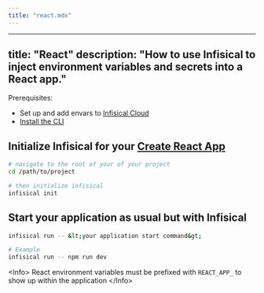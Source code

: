 ```yaml
---
title: "react.mdx"
---
```


---
title: "React"
description: "How to use Infisical to inject environment variables and secrets into a React app."
---

Prerequisites:

- Set up and add envars to [Infisical Cloud](https://app.infisical.com)
- [Install the CLI](/cli/overview)

## Initialize Infisical for your [Create React App](https://create-react-app.dev)

```bash
# navigate to the root of your of your project 
cd /path/to/project

# then initialize infisical
infisical init
```

## Start your application as usual but with Infisical

```bash
infisical run -- &lt;your application start command&gt;

# Example
infisical run -- npm run dev
```

&lt;Info&gt;
  React environment variables must be prefixed with `REACT_APP_` to show up within the application 
&lt;/Info&gt;
